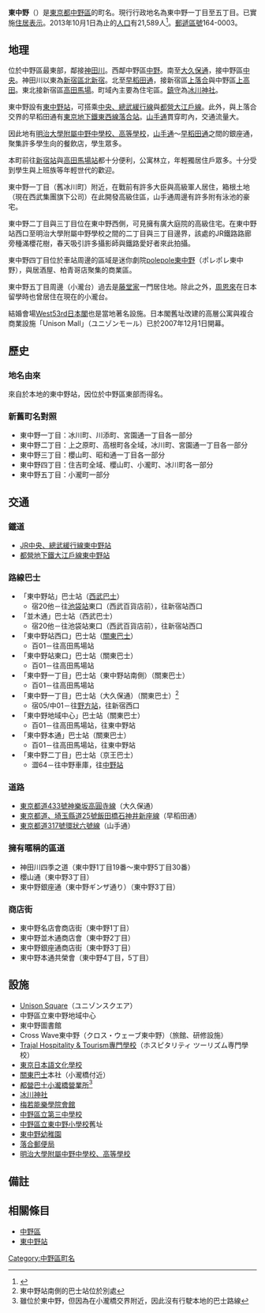 {{Pathnav|日本|東京都|中野區|frame=1}}
{{Infobox Settlement
|official_name = 東中野
|native_name =
|settlement_type = [[町|町]]
|image_skyline = Higashi-Nakano-Station-neighborhood-cherry-tree-of-the-track-side.jpg
|imagesize = 250px
|image_caption = 東中野站西方的櫻花木
|image_flag =
|image_seal =
| image_map =
| map_caption =
| pushpin_map =
|subdivision_type = [[國家|國家]]
|subdivision_name = [[File:Flag_of_Japan.svg|border]] [[日本|日本]]
|subdivision_type1 = [[都道府縣|都道府縣]]
|subdivision_name1 = [[File:Flag_of_Tokyo_Prefecture.svg|25px]] [[東京都|東京都]]
|subdivision_type2 = [[東京都區部|特別區]]
|subdivision_name2 = [[File:Flag_of_Nakano,_Tokyo.svg|25px]] [[中野區|中野區]]
|established_title =
|established_date =
|government_type =
|leader_title =
|leader_name =
|area_magnitude =
|area_total_sq_mi =
|area_total_km2 =
|area_land_sq_mi =
|area_land_km2 =
|area_urban_sq_mi =
|area_urban_km2 =
|area_metro_km2 =
|area_metro_sq_mi =
|population_as_of= 2013年（平成25年）10月1日
|population_footnotes =
|population_total = 21589
|population_urban =
|population_metro =
|population_density_sq_mi =
|population_density_km2 =
| timezone = [[日本標準時間|JST]]
| utc_offset = +9
|timezone_DST =
|utc_offset_DST =
|latd=|latm=|lats=|latNS=
|longd=|longm=|longs=|longEW=
|elevation_footnotes=
|elevation_m =
|elevation_ft =
|postal_code_type = [[郵遞區號|郵遞區號]]
|postal_code = 164-0003
|area_code =
|website =
|footnotes =
}}
'''東中野'''（{{jpn|j=東中野|hg=ひがしなかの|rm=Higashi-nakano|f=y}}）是[[東京都|東京都]][[中野區|中野區]]的町名。現行行政地名為東中野一丁目至五丁目。已實施[[住居表示|住居表示]]。2013年10月1日為止的[[人口|人口]]有21,589人<ref>{{Cite web |url=http://www.city.tokyo-nakano.lg.jp/dept/101500/d015810_d/fil/chouchou201310.xls |title=中野区町丁別人口　平成25年（2013年）10月1日現在 |access-date=2013-10-07 |archive-date=2015-06-10 |archive-url=https://web.archive.org/web/20150610201902/http://www.city.tokyo-nakano.lg.jp/dept/101500/d015810_d/fil/chouchou201310.xls |dead-url=no }}</ref>。[[郵遞區號|郵遞區號]]164-0003。

== 地理 ==
位於中野區最東部，鄰接[[神田川_(東京都)|神田川]]。西鄰中野區[[中野_(中野區)|中野]]。南至[[大久保通|大久保通]]，接中野區[[中央_(中野區)|中央]]。神田川以東為[[新宿區|新宿區]][[北新宿|北新宿]]。北至[[早稻田通|早稻田通]]，接新宿區[[上落合_(新宿區)|上落合]]與中野區[[上高田|上高田]]。東北接新宿區[[高田馬場|高田馬場]]。町域內主要為住宅區。[[鎮守|鎮守]]為[[冰川神社_(中野區東中野)|冰川神社]]。

東中野設有[[東中野站|東中野站]]，可搭乘[[中央、總武緩行線|中央、總武緩行線]]與[[都營地下鐵大江戶線|都營大江戶線]]。此外，與上落合交界的早稻田通有[[東京地下鐵|東京地下鐵]][[東京地下鐵東西線|東西線]][[落合站_(東京都)|落合站]]。[[東京都道317號環狀六號線|山手通]]貫穿町內，交通流量大。

因此地有[[明治大學附屬中野中學校、高等學校|明治大學附屬中野中學校、高等學校]]，[[東京都道317號環狀六號線|山手通]]〜[[早稻田通|早稻田通]]之間的銀座通，聚集許多學生向的餐飲店，學生眾多。

本町前往[[新宿站|新宿站]]與[[高田馬場站|高田馬場站]]都十分便利，公寓林立，年輕獨居住戶眾多。十分受到學生與上班族等年輕世代的歡迎。

東中野一丁目（舊冰川町）附近，在戰前有許多大臣與高級軍人居住，箱根土地（現在西武集團旗下公司）在此開發高級住區，山手通周邊有許多附有泳池的豪宅。

東中野二丁目與三丁目位在東中野西側，可見擁有廣大庭院的高級住宅。在東中野站西口至明治大學附屬中野學校之間的二丁目與三丁目邊界，該處的JR鐵路路廊旁種滿櫻花樹，春天吸引許多攝影師與鐵路愛好者來此拍攝。

東中野四丁目位於車站周邊的區域是迷你劇院[[polepole東中野|polepole東中野]]（ポレポレ東中野），與居酒屋、柏青哥店聚集的商業區。

東中野五丁目周邊（小瀧台）過去是[[藤堂氏|藤堂家]]一門居住地。除此之外，[[周恩來|周恩來]]在日本留學時也曾居住在現在的小瀧台。

結婚會場[[West53rd日本閣|West53rd日本閣]]也是當地著名設施。日本閣舊址改建的高層公寓與複合商業設施「Unison Mall」（ユニゾンモール）已於2007年12月1日開幕。

== 歷史 ==
=== 地名由來 ===
來自於本地的東中野站，因位於中野區東部而得名。

=== 新舊町名對照 ===
* 東中野一丁目：冰川町、川添町、宮園通一丁目各一部分
* 東中野二丁目：上之原町、高根町各全域，冰川町、宮園通一丁目各一部分
* 東中野三丁目：櫻山町、昭和通一丁目各一部分
* 東中野四丁目：住吉町全域、櫻山町、小瀧町、冰川町各一部分
* 東中野五丁目：小瀧町一部分

== 交通 ==
===鐵道===
* [[東日本旅客鐵道|JR]][[中央、總武緩行線|中央、總武緩行線]][[東中野站|東中野站]]
* [[都營地下鐵|都營地下鐵]][[都營地下鐵大江戶線|大江戶線]][[東中野站|東中野站]]
=== 路線巴士===
* 「東中野站」巴士站（[[西武巴士|西武巴士]]）
** 宿20他－往[[池袋站|池袋站]]東口（西武百貨店前），往新宿站西口
* 「並木通」巴士站（西武巴士）
** 宿20他－往池袋站東口（西武百貨店前），往新宿站西口
* 「東中野站西口」巴士站（[[關東巴士|關東巴士]]）
** 百01－往高田馬場站
* 「東中野站東口」巴士站（關東巴士）
** 百01－往高田馬場站
* 「東中野一丁目」巴士站（東中野站南側）（關東巴士）
** 百01－往高田馬場站
* 「東中野一丁目」巴士站（大久保通）（關東巴士）<ref>東中野站南側的巴士站位於別處</ref>
** 宿05/中01－往[[野方站|野方站]]，往新宿西口
* 「東中野地域中心」巴士站（關東巴士）
** 百01－往高田馬場站，往東中野站
* 「東中野本通」巴士站（關東巴士）
** 百01－往高田馬場站，往東中野站
* 「東中野二丁目」巴士站（京王巴士）
** 澀64－往中野車庫，往[[中野站|中野站]]

=== 道路 ===
* [[東京都道433號神樂坂高圓寺線|東京都道433號神樂坂高圓寺線]]（大久保通）
* [[東京都道、埼玉縣道25號飯田橋石神井新座線|東京都道、埼玉縣道25號飯田橋石神井新座線]]（早稻田通）
* [[東京都道317號環狀六號線|東京都道317號環狀六號線]]（山手通）

=== 擁有暱稱的區道 ===
* 神田川四季之道（東中野1丁目19番～東中野5丁目30番）
* 櫻山通（東中野3丁目）
* 東中野銀座通（東中野ギンザ通り）（東中野3丁目）

===商店街===
* 東中野名店會商店街（東中野1丁目）
* 東中野並木通商店會（東中野2丁目）
* 東中野銀座通商店街（東中野3丁目）
* 東中野本通共榮會（東中野4丁目，5丁目）

== 設施 ==
* [[Unison_Square|Unison Square]]（ユニゾンスクエア）
* 中野區立東中野地域中心
* 東中野圖書館
* Cross Wave東中野（クロス・ウェーブ東中野）（旅館、研修設施）
* [[Trajal_Hospitality_&_Tourism專門學校|Trajal Hospitality & Tourism專門學校]]（ホスピタリティ ツーリズム専門學校）
* [[東京日本語文化學校|東京日本語文化學校]]
* [[關東巴士|關東巴士]]本社（小瀧橋付近）
* [[都營巴士小瀧橋營業所|都營巴士小瀧橋營業所]]<ref>雖位於東中野，但因為在小瀧橋交界附近，因此沒有行駛本地的巴士路線</ref>
* [[冰川神社_(中野區東中野)|冰川神社]]
* [[梅若能樂學院會館|梅若能樂學院會館]]
* [[中野區立第三中學校|中野區立第三中學校]]
* [[中野區立東中野小學校|中野區立東中野小學校]]舊址
* [[東中野幼稚園|東中野幼稚園]]
* [[落合郵便局_(東京都)|落合郵便局]]
* [[明治大學附屬中野中學校、高等學校|明治大學附屬中野中學校、高等學校]]

== 備註 ==
{{reflist}}

== 相關條目 ==
* [[中野區|中野區]]
* [[東中野站|東中野站]]
 
{{中野區的町名}}
{{DEFAULTSORT:Higashi-Nakano}}
[[Category:中野區町名|Category:中野區町名]]